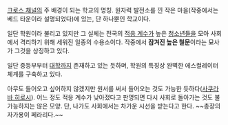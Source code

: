 
[[크로스 채널]]의 주 배경이 되는 학교의 명칭. 원자력 발전소를 낀 작은 마을(작중에서는 베드 타운이라 설명되었다)에 있는, 단 하나뿐인 학교이다.

일단 학원이라 불리고 있지만 그 실체는 전국의 [[적응 계수]]가 높은 [[청소년]]들을 모아 사회에서 격리하기 위해 세워진 일종의 수용소이다. 작중에서 '''잠겨진 높은 철문'''이라는 묘사가 그것을 상징하고 있다.

일단 중등부부터 [[대학]]까지 존재하고 있는 듯하며, 학원의 특징상 완벽한 에스컬레이터 체계를 구축하고 있다.

아무도 들어오고 싶어하지 않겠지만 원서를 써서 들어오는 것도 가능한 듯하다([[사쿠라바 히로시]]). 어느 정도 적응 계수가 낮아졌다고 판명되면 다시 사회로 돌아가는 것도 불가능하지는 않은 모양. 단, 나가도 사회에서는 차가운 시선을 받는다고 한다. ~~총장의 자가용이 페라리다.~~
